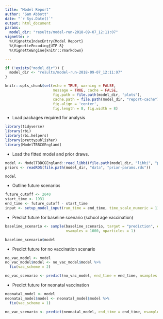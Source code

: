 ```yaml
---
title: "Model Report"
author: "Sam Abbott"
date: "`r Sys.Date()`"
output: html_document
params: 
  model_dir: "results/model-run-2018-09-07_12:11:07"
vignette: >
  %\VignetteIndexEntry{Model Report}
  %\VignetteEncoding{UTF-8}
  %\VignetteEngine{knitr::rmarkdown}

---
```


```r
if (!exists("model_dir")) {
  model_dir <- "results/model-run-2018-09-07_12:11:07"
}

knitr::opts_chunk$set(echo = TRUE, warning = FALSE, 
                      message = TRUE, cache = FALSE,
                      fig.path = file.path(model_dir, "plots"),
                      cache.path = file.path(model_dir, "report-cache"),
                      fig.align = 'center',
                      fig.length = 8, fig.width = 8)
```

- Load packages required for analysis

```r
library(tidyverse)
library(rbi)
library(rbi.helpers)
library(prettypublisher)
library(ModelTBBCGEngland)
```


- Load the fitted model and prior draws.

```r
model <- ModelTBBCGEngland::read_libbi(file.path(model_dir, "libbi", "posterior"))
priors <- readRDS(file.path(model_dir, "data", "prior-params.rds"))

model
```

- Outline future scenarios

```r
future_cutoff <- 2040
start_time <- 1931
end_time <- future_cutoff - start_time
input <- setup_model_input(run_time = end_time, time_scale_numeric = 1)
```

- Predict future for baseline scenario (school age vaccination)

```r
baseline_scenario <- sample(baseline_scenario, target = "prediction", end_time = 60,
                            nsamples = 1000, nparticles = 1)

baseline_scenario$model
```

- Predict future for no vaccination scenario

```r
no_vac_model <- model
no_vac_model$model <- no_vac_model$model %>% 
  fix(vac_scheme = 2)

no_vac_scenario <- predict(no_vac_model, end_time = end_time, nsamples = 1000)
```


- Predict future for neonatal vaccination

```r
neonatal_model <- model
neonatal_model$model <- neonatal_model$model %>% 
  fix(vac_scheme = 1)

no_vac_scenario <- predict(neonatal_model, end_time = end_time, nsamples = 1000)
```

